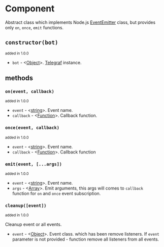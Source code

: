 # Component

Abstract class which implements Node.js [EventEmitter](https://nodejs.org/dist/latest-v16.x/docs/api/events.html#class-eventemitter) class,
but provides only `on`, `once`, `emit` functions.

## `constructor(bot)`

<small> added in 1.0.0 </small>

- `bot` - <[Object][object]>. [Telegraf](https://telegraf.js.org/classes/Telegraf.html) instance.

## methods

### `on(event, callback)`

<small> added in 1.0.0 </small>

- `event` - <[string][string]>. Event name.
- `callback` - <[Function][function]>. Callback function.

### `once(event, callback)`

<small>added in 1.0.0</small>

- `event` - <[string][string]>. Event name.
- `callback` - <[Function][function]>. Callback function

### `emit(event, [...args])`

<small>added in 1.0.0</small>

- `event` - <[string][string]>. Event name.
- `args` - <[Array][array]>. Emit arguments, this args will comes to `callback` function for `on` and `once` event subscription.

### `cleanup([event])`

<small>added in 1.0.0</small>

Cleanup event or all events.

- `event` - <[Object][object]>. Event class. which has been remove listeners.
  If `event` parameter is not provided - function remove all listeners from all events.

[object]: https://developer.mozilla.org/en-US/docs/Web/JavaScript/Reference/Global_Objects/Object
[array]: https://developer.mozilla.org/en-US/docs/Web/JavaScript/Reference/Global_Objects/Array
[function]: https://developer.mozilla.org/en-US/docs/Web/JavaScript/Reference/Functions
[string]: https://developer.mozilla.org/en-US/docs/Web/JavaScript/Data_structures#String_type
[boolean]: https://developer.mozilla.org/en-US/docs/Web/JavaScript/Data_structures#boolean_type
[number]: https://developer.mozilla.org/en-US/docs/Web/JavaScript/Data_structures#numeric_types
[symbol]: https://developer.mozilla.org/en-US/docs/Web/JavaScript/Data_structures#symbol_type
